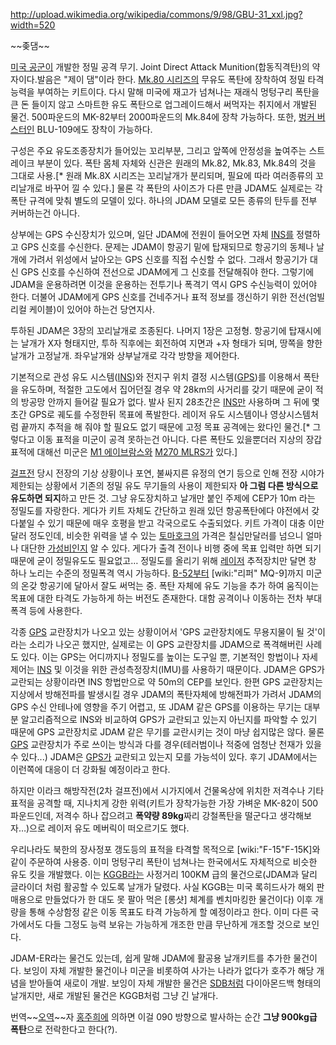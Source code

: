http://upload.wikimedia.org/wikipedia/commons/9/98/GBU-31_xxl.jpg?width=520

~~좆댐~~

[[미국 공군]]이 개발한 정밀 공격 무기. Joint Direct Attack Munition(합동직격탄)의 약자이다.발음은 "제이 댐"이라 한다. [[Mark 80 시리즈|Mk.80 시리즈]]의 무유도 폭탄에 장착하여 정밀 타격능력을 부여하는 키트이다. 다시 말해 미국에 재고가 넘쳐나는 재래식 멍텅구리 폭탄을 큰 돈 들이지 않고 스마트한 유도 폭탄으로 업그레이드해서 써먹자는 취지에서 개발된 물건. 500파운드의 MK-82부터 2000파운드의 Mk.84에 장착 가능하다. 또한, [[벙커 버스터]]인 BLU-109에도 장착이 가능하다.

구성은 주요 유도조종장치가 들어있는 꼬리부분, 그리고 앞쪽에 안정성을 높여주는 스트레이크 부분이 있다. 폭탄 몸체 자체와 신관은 원래의 Mk.82, Mk.83, Mk.84의 것을 그대로 사용.[* 원래 Mk.8X 시리즈는 꼬리날개가 분리되며, 필요에 따라 여러종류의 꼬리날개로 바꾸어 낄 수 있다.] 물론 각 폭탄의 사이즈가 다른 만큼 JDAM도 실제로는 각 폭탄 규격에 맞춰 별도의 모델이 있다. 하나의 JDAM 모델로 모든 종류의 탄두를 전부 커버하는건 아니다.

상부에는 GPS 수신장치가 있으며, 일단 JDAM에 전원이 들어오면 자체 [[INS]]를 정렬하고 GPS 신호를 수신한다. 문제는 JDAM이 항공기 밑에 탑재되므로 항공기의 동체나 날개에 가려서 위성에서 날아오는 GPS 신호를 직접 수신할 수 없다. 그래서 항공기가 대신 GPS 신호를 수신하여 전선으로 JDAM에게 그 신호를 전달해줘야 한다. 그렇기에 JDAM을 운용하려면 이것을 운용하는 전투기나 폭격기 역시 GPS 수신능력이 있어야 한다. 더불어 JDAM에게 GPS 신호를 건네주거나 표적 정보를 갱신하기 위한 전선(엄빌리컬 케이블)이 있어야 하는건 당연지사.

투하된 JDAM은 3장의 꼬리날개로 조종된다. 나머지 1장은 고정형. 항공기에 탑재시에는 날개가 X자 형태지만, 투하 직후에는 회전하여 지면과 +자 형태가 되며, 땅쪽을 향한 날개가 고정날개. 좌우날개와 상부날개로 각각 방향을 제어한다.

기본적으로 관성 유도 시스템([[INS]])와 전지구 위치 결정 시스템([[GPS]])를 이용해서 폭탄을 유도하며, 적절한 고도에서 집어던질 경우 약 28km의 사거리를 갖기 때문에 굳이 적의 방공망 안까지 들어갈 필요가 없다. 발사 된지 28초간은 [[INS]]만 사용하며 그 뒤에 몇초간 GPS로 궤도를 수정한뒤 목표에 폭발한다. 레이저 유도 시스템이나 영상시스템처럼 끝까지 추적을 해 줘야 할 필요도 없기 때문에 고정 목표 공격에는 왔다인 물건.[* 그렇다고 이동 표적을 미군이 공격 못하는건 아니다. 다른 폭탄도 있을뿐더러 지상의 장갑 표적에 대해선 미군은 [[M1 에이브람스]]와 [[M270 MLRS]]가 있다.]

[[걸프전]] 당시 전장의 기상 상황이나 포연, 불싸지른 유정의 연기 등으로 인해 전장 시야가 제한되는 상황에서 기존의 정밀 유도 무기들의 사용이 제한되자 '''아 그럼 다른 방식으로 유도하면 되지'''하고 만든 것. 그냥 유도장치하고 날개만 붙인 주제에 CEP가 10m 라는 정밀도를 자랑한다. 게다가 키트 자체도 간단하고 원래 있던 항공폭탄에다 야전에서 갖다붙일 수 있기 때문에 매우 호평을 받고 각국으로도 수출되었다. 키트 가격이 대충 이만달러 정도인데, 비슷한 위력을 낼 수 있는 [[토마호크]]의 가격은 칠십만달러를 넘으니 얼마나 대단한 [[가성비]]인지 알 수 있다. 게다가 출격 전이나 비행 중에 목표 입력만 하면 되기 때문에 굳이 정밀유도도 필요없고… 정밀도를 올리기 위해 [[레이저]] 추적장치만 달면 창 하나 노리는 수준의 정밀폭격 역시 가능하다. [[B-52]]부터 [wiki:"리퍼" MQ-9]까지 미군의 온갖 항공기에 달아서 잘도 써먹는 중. 폭탄 자체에 유도 기능을 추가 하여 움직이는 목표에 대한 타격도 가능하게 하는 버전도 존재한다. 대함 공격이나 이동하는 전차 부대 폭격 등에 사용한다.

각종 [[GPS]] 교란장치가 나오고 있는 상황이어서 'GPS 교란장치에도 무용지물이 될 것'이라는 소리가 나오곤 했지만, 실제로는 이 GPS 교란장치를 JDAM으로 폭격해버린 사례도 있다. 이는 GPS는 어디까지나 정밀도를 높이는 도구일 뿐, 기본적인 항법이나 자세제어는 [[INS]] 및 이것을 위한 관성측정장치(IMU)를 사용하기 때문이다. JDAM은 GPS가 교란되는 상황이라면 INS 항법만으로 약 50m의 CEP를 보인다. 한편 GPS 교란장치는 지상에서 방해전파를 발생시킬 경우 JDAM의 폭탄자체에 방해전파가 가려서 JDAM의 GPS 수신 안테나에 영향을 주기 어렵고, 또 JDAM 같은 GPS를 이용하는 무기는 대부분 알고리즘적으로 INS와 비교하여 GPS가 교란되고 있는지 아닌지를 파악할 수 있기 때문에 GPS 교란장치로 JDAM 같은 무기를 교란시키는 것이 마냥 쉽지많은 않다. 물론 [[GPS]] 교란장치가 주로 쓰이는 방식과 다를 경우(테러범이나 적중에 엄청난 천재가 있을수 있다...) JDAM은 [[GPS]]가 교란되고 있는지 모를 가능석이 있다. 후기 JDAM에서는 이런쪽에 대응이 더 강화될 예정이라고 한다.

하지만 이라크 해방작전(2차 걸프전)에서 시가지에서 건물옥상에 위치한 저격수나 기타 표적을 공격할 때, 지나치게 강한 위력(키트가 장착가능한 가장 가벼운 MK-82이 500파운드인데, 저격수 하나 잡으려고 '''폭약량 89kg'''짜리 강철폭탄을 떨군다고 생각해보자…)으로 레이저 유도 메버릭이 떠오르기도 했다.

우리나라도 북한의 장사정포 갱도등의 표적을 타격할 목적으로 [wiki:"F-15"F-15K]와 같이 주문하여 사용중. 이미 멍텅구리 폭탄이 넘쳐나는 한국에서도 자체적으로 비슷한 유도 킷을 개발했다. 이는 [[KGGB]]라는 사정거리 100KM 급의 물건으로(JDAM과 달리 글라이더 처럼 활공할 수 있도록 날개가 달렸다. 사실 KGGB는 미국 록히드사가 해외 판매용으로 만들었다가 한 대도 못 팔아 먹은 [롱샷] 체계를 벤치마킹한 물건이다) 이후 개량을 통해 수상함정 같은 이동 목표도 타격 가능하게 할 예정이라고 한다. 이미 다른 국가에서도 다들 그정도 능력 보유는 가능하게 개조한 만큼 무난하게 개조할 것으로 보인다. 

JDAM-ER라는 물건도 있는데, 쉽게 말해 JDAM에 활공용 날개키트를 추가한 물건이다. 보잉이 자체 개발한 물건이나 미군을 비롯하여 사가는 나라가 없다가 호주가 해당 개념을 받아들여 새로이 개발. 보잉이 자체 개발한 물건은 [[SDB]]처럼 다이아몬드백 형태의 날개지만, 새로 개발된 물건은 KGGB처럼 그냥 긴 날개다.

번역~~[[오역]]~~자 [[홍주희]]에 의하면 이걸 090 방향으로 발사하는 순간 '''그냥 900kg급 폭탄'''으로 전락한다고 한다(?).
